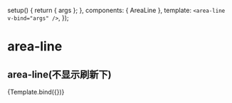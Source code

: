 

<Meta title="em/area-line" component={AreaLine} argTypes={{}} />

  setup() {
    return { args };
  },
  components: { AreaLine },
  template: `<area-line v-bind="args" />`,
});

# area-line

## area-line(不显示刷新下)

<Canvas>
  <Story
    name="default"
    args={{
      keys: ['totalSalesOldTarget', 'totalSalesOldAmount'],
      start: "2022-01-07 00:00:00",
      data: [
        {
          date: "2022-01-07",
          salesAmount: 3573820,
          salesRate: 26.5,
          salesTarget: 13484660,
          totalSalesAmount: 3573820,
          totalSalesOldAmount: 1531810,
          totalSalesOldTarget: 480053.9,
          totalSalesTarget: 13484660,
        },
        {
          date: "2022-01-08",
          salesAmount: 3306410,
          salesRate: 24.52,
          salesTarget: 13484651,
          totalSalesAmount: 6880230,
          totalSalesOldAmount: 2906020,
          totalSalesOldTarget: 960107.48,
          totalSalesTarget: 26969311,
        },
        {
          date: "2022-01-09",
          salesAmount: 7515511.69,
          salesRate: 55.73,
          salesTarget: 13484651,
          totalSalesAmount: 14395741.69,
          totalSalesOldAmount: 6119390,
          totalSalesOldTarget: 1440161.06,
          totalSalesTarget: 40453962,
        },
        {
          date: "2022-01-10",
          salesAmount: 6217650,
          salesRate: 46.11,
          salesTarget: 13484651,
          totalSalesAmount: 20613391.69,
          totalSalesOldAmount: 8712500,
          totalSalesOldTarget: 1920214.64,
          totalSalesTarget: 53938613,
        },
        {
          date: "2022-01-11",
          salesAmount: 16104750,
          salesRate: 119.43,
          salesTarget: 13484650,
          totalSalesAmount: 36718141.69,
          totalSalesOldAmount: 15187450,
          totalSalesOldTarget: 2400268.18,
          totalSalesTarget: 67423263,
        },
        {
          date: "2022-01-12",
          salesAmount: 7436349.92,
          salesRate: 55.15,
          salesTarget: 13484651,
          totalSalesAmount: 44154491.61,
          totalSalesOldAmount: 18079168.33,
          totalSalesOldTarget: 2880321.76,
          totalSalesTarget: 80907914,
        },
        {
          date: "2022-01-13",
          salesAmount: 6122300,
          salesRate: 45.4,
          salesTarget: 13484651,
          totalSalesAmount: 50276791.61,
          totalSalesOldAmount: 20540748.33,
          totalSalesOldTarget: 3360375.34,
          totalSalesTarget: 94392565,
        },
        {
          date: "2022-01-14",
          salesAmount: 6006194.9,
          salesRate: 44.54,
          salesTarget: 13484651,
          totalSalesAmount: 56282986.51,
          totalSalesOldAmount: 22891558.33,
          totalSalesOldTarget: 3840428.92,
          totalSalesTarget: 107877216,
        },
        {
          date: "2022-01-15",
          salesAmount: 7695180,
          salesRate: 57.07,
          salesTarget: 13484651,
          totalSalesAmount: 63978166.51,
          totalSalesOldAmount: 26042198.33,
          totalSalesOldTarget: 4320482.5,
          totalSalesTarget: 121361867,
        },
        {
          date: "2022-01-16",
          salesAmount: 4952000,
          salesRate: 36.72,
          salesTarget: 13484651,
          totalSalesAmount: 68930166.51,
          totalSalesOldAmount: 28044068.33,
          totalSalesOldTarget: 4800536.08,
          totalSalesTarget: 134846518,
        },
        {
          date: "2022-01-17",
          salesAmount: 5124931.91,
          salesRate: null,
          salesTarget: null,
          totalSalesAmount: 74055098.42,
          totalSalesOldAmount: 30012939.53,
          totalSalesOldTarget: 4800536.08,
          totalSalesTarget: 134846518,
        },
        {
          date: "2022-01-18",
          salesAmount: 5022391.24,
          salesRate: null,
          salesTarget: null,
          totalSalesAmount: 79077489.66,
          totalSalesOldAmount: 31824199.53,
          totalSalesOldTarget: 4800536.08,
          totalSalesTarget: 134846518,
        },
        {
          date: "2022-01-19",
          salesAmount: 5635843.45,
          salesRate: null,
          salesTarget: null,
          totalSalesAmount: 84713333.11,
          totalSalesOldAmount: 33803129.53,
          totalSalesOldTarget: 4800536.08,
          totalSalesTarget: 134846518,
        },
        {
          date: "2022-01-20",
          salesAmount: 5979250,
          salesRate: null,
          salesTarget: null,
          totalSalesAmount: 90692583.11,
          totalSalesOldAmount: 36063989.53,
          totalSalesOldTarget: 4800536.08,
          totalSalesTarget: 134846518,
        },
        {
          date: "2022-01-21",
          salesAmount: 5765230,
          salesRate: null,
          salesTarget: null,
          totalSalesAmount: 96457813.11,
          totalSalesOldAmount: 38000109.53,
          totalSalesOldTarget: 4800536.08,
          totalSalesTarget: 134846518,
        },
        {
          date: "2022-01-22",
          salesAmount: 5561930,
          salesRate: null,
          salesTarget: null,
          totalSalesAmount: 102019743.11,
          totalSalesOldAmount: 39953329.53,
          totalSalesOldTarget: 4800536.08,
          totalSalesTarget: 134846518,
        },
        {
          date: "2022-01-23",
          salesAmount: 5010410,
          salesRate: null,
          salesTarget: null,
          totalSalesAmount: 107030153.11,
          totalSalesOldAmount: 41719399.53,
          totalSalesOldTarget: 4800536.08,
          totalSalesTarget: 134846518,
        },
        {
          date: "2022-01-24",
          salesAmount: 5346620,
          salesRate: null,
          salesTarget: null,
          totalSalesAmount: 112376773.11,
          totalSalesOldAmount: 43785859.53,
          totalSalesOldTarget: 4800536.08,
          totalSalesTarget: 134846518,
        },
        {
          date: "2022-01-25",
          salesAmount: 4923482.44,
          salesRate: null,
          salesTarget: null,
          totalSalesAmount: 117300255.55,
          totalSalesOldAmount: 45622910.69,
          totalSalesOldTarget: 4800536.08,
          totalSalesTarget: 134846518,
        },
        {
          date: "2022-01-26",
          salesAmount: 4010540,
          salesRate: null,
          salesTarget: null,
          totalSalesAmount: 121310795.55,
          totalSalesOldAmount: 47145360.69,
          totalSalesOldTarget: 4800536.08,
          totalSalesTarget: 134846518,
        },
        {
          date: "2022-01-27",
          salesAmount: 2926479,
          salesRate: null,
          salesTarget: null,
          totalSalesAmount: 124237274.55,
          totalSalesOldAmount: 48231479.69,
          totalSalesOldTarget: 4800536.08,
          totalSalesTarget: 134846518,
        },
        {
          date: "2022-01-28",
          salesAmount: 3734300,
          salesRate: null,
          salesTarget: null,
          totalSalesAmount: 127971574.55,
          totalSalesOldAmount: 49690919.69,
          totalSalesOldTarget: 4800536.08,
          totalSalesTarget: 134846518,
        },
        {
          date: "2022-01-29",
          salesAmount: 3476980,
          salesRate: null,
          salesTarget: null,
          totalSalesAmount: 131448554.55,
          totalSalesOldAmount: 50945579.69,
          totalSalesOldTarget: 4800536.08,
          totalSalesTarget: 134846518,
        },
      ],
    }}
  >
    {Template.bind({})}
  </Story>
</Canvas>

<ArgsTable story="default" />
